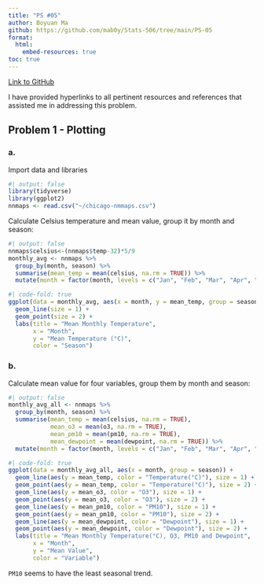 ```yaml
---
title: "PS #05"
author: Boyuan Ma
github: https://github.com/mab0y/Stats-506/tree/main/PS-05
format: 
  html:
    embed-resources: true
toc: true
---
```


[Link to GitHub](https://github.com/mab0y/Stats-506/tree/main/PS-05)

I have provided hyperlinks to all pertinent resources and references that assisted me in addressing this problem.

## Problem 1 - Plotting

### a.
Import data and libraries
```r
#| output: false
library(tidyverse)
library(ggplot2)
nnmaps <- read.csv("~/chicago-nmmaps.csv")
```

Calculate Celsius temperature and mean value, group it by month and season:
```r
#| output: false
nnmaps$celsius<-(nnmaps$temp-32)*5/9
monthly_avg <- nnmaps %>%
  group_by(month, season) %>%
  summarise(mean_temp = mean(celsius, na.rm = TRUE)) %>%
  mutate(month = factor(month, levels = c("Jan", "Feb", "Mar", "Apr", "May", "Jun", "Jul", "Aug", "Sep", "Oct", "Nov", "Dec")))
```

```r
#| code-fold: true
ggplot(data = monthly_avg, aes(x = month, y = mean_temp, group = season, color = season)) +
  geom_line(size = 1) +
  geom_point(size = 2) +
  labs(title = "Mean Monthly Temperature",
       x = "Month",
       y = "Mean Temperature (°C)",
       color = "Season")
```

### b.
Calculate mean value for four variables, group them by month and season:
```r
#| output: false
monthly_avg_all <- nnmaps %>%
  group_by(month, season) %>%
  summarise(mean_temp = mean(celsius, na.rm = TRUE),
            mean_o3 = mean(o3, na.rm = TRUE),
            mean_pm10 = mean(pm10, na.rm = TRUE),
            mean_dewpoint = mean(dewpoint, na.rm = TRUE)) %>%
  mutate(month = factor(month, levels = c("Jan", "Feb", "Mar", "Apr", "May", "Jun", "Jul", "Aug", "Sep", "Oct", "Nov", "Dec")))
```

```r
#| code-fold: true
ggplot(data = monthly_avg_all, aes(x = month, group = season)) +
  geom_line(aes(y = mean_temp, color = "Temperature(°C)"), size = 1) +
  geom_point(aes(y = mean_temp, color = "Temperature(°C)"), size = 2) +
  geom_line(aes(y = mean_o3, color = "O3"), size = 1) +
  geom_point(aes(y = mean_o3, color = "O3"), size = 2) +
  geom_line(aes(y = mean_pm10, color = "PM10"), size = 1) +
  geom_point(aes(y = mean_pm10, color = "PM10"), size = 2) +
  geom_line(aes(y = mean_dewpoint, color = "Dewpoint"), size = 1) +
  geom_point(aes(y = mean_dewpoint, color = "Dewpoint"), size = 2) +
  labs(title = "Mean Monthly Temperature(°C), O3, PM10 and Dewpoint",
       x = "Month",
       y = "Mean Value",
       color = "Variable")
```
`PM10` seems to have the least seasonal trend.